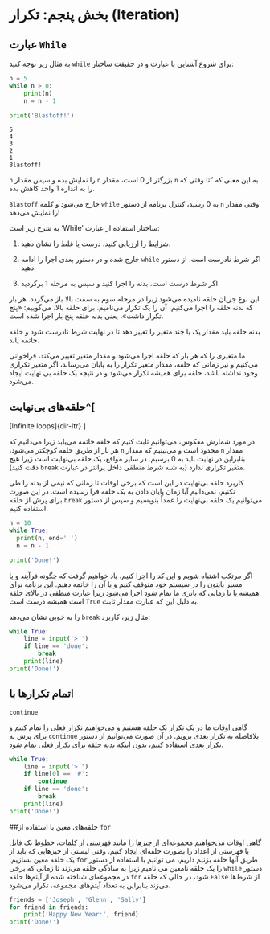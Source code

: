 # بخش پنجم: تکرار ([Iteration]{dir=ltr}) {#iteration}


## عبارت [`While`]{dir=ltr}

برای شروع آشنایی با عبارت و در حقیقت ساختار 
[`while`]{dir=ltr} 
به مثال زیر توجه کنید:


```python
n = 5
while n > 0:
    print(n)
    n = n - 1

print('Blastoff!')
```
```
5
4
3
2
1
Blastoff!
```

به این معنی که "تا وقتی که 
[`n`]{dir=ltr} 
بزرگتر از 0 است، مقدار 
[`n`]{dir=ltr} 
را نمایش بده و سپس مقدار 
[`n`]{dir=ltr} 
را به اندازه 1 واحد کاهش بده.

وقتی مقدار 
[`n`]{dir=ltr} 
  به 0 رسید، کنترل برنامه از دستور 
[`while`]{dir=ltr} 
خارج می‌شود و کلمه 
[`Blastoff`]{dir=ltr} 
را نمایش می‌دهد!

ساختار استفاده از عبارت 
['While']{dir=ltr} 
به شرح زیر است:

1. شرایط را ارزیابی کنید، درست یا غلط را نشان دهید.

2. اگر شرط نادرست است، از دستور 
[`while`]{dir=ltr} 
خارج شده و در دستور بعدی اجرا را ادامه دهید.

3. اگر شرط درست است، بدنه را اجرا کنید و سپس به مرحله 1 برگردید.

این نوع جریان حلقه نامیده می‌شود زیرا در مرحله سوم به سمت بالا باز می‌گردد. 
هر بار که بدنه حلقه را اجرا می‌کنیم، آن را یک تکرار می‌نامیم. 
برای حلقه بالا، می‌گوییم: «پنج تکرار داشت»، یعنی بدنه حلقه پنج بار اجرا شده است.

بدنه حلقه باید مقدار یک یا چند متغیر را تغییر دهد تا در نهایت شرط نادرست شود و 
حلقه خاتمه یابد.

ما متغیری را که هر بار که حلقه اجرا می‌شود و مقدار متغیر تغییر می‌کند، 
فراخوانی می‌کنیم و نیز زمانی که حلقه، مقدار متغیر تکرار را به پایان می‌رساند، 
اگر متغیر تکراری وجود نداشته باشد، حلقه برای همیشه 
تکرار می‌شود و در نتیجه یک حلقه بی نهایت ایجاد می‌شود. 

## حلقه‌های بی‌نهایت^[
[Infinite loops]{dir-ltr}
]

در مورد شمارش معکوس، می‌توانیم ثابت کنیم که حلقه خاتمه می‌یابد زیرا می‌دانیم 
که مقدار 
[`n`]{dir=ltr} 
محدود است و می‌بینیم که مقدار 
[`n`]{dir=ltr} 
هر بار از طریق حلقه کوچکتر می‌شود، بنابراین در نهایت باید به 0 برسیم.
 در سایر مواقع، یک حلقه بی‌نهایت است زیرا هیچ متغیر تکراری ندارد 
 (به شبه شرط منطقی داخل پرانتز در عبارت 
 [`break`]{dir=ltr}
 دقت کنید).

کاربرد حلقه بی‌نهایت در این است که برخی اوقات تا زمانی که نیمی از بدنه را طی 
نکنیم، نمی‌دانیم آیا زمان پایان دادن به یک حلقه فرا رسیده است. 
در این صورت می‌توانیم یک حلقه بی‌نهایت را عمداً بنویسیم و سپس از دستور 
[`break`]{dir=ltr}
برای پرش از حلقه استفاده کنیم.


```python
n = 10
while True:
  print(n, end=' ')
  n = n - 1

print('Done!')
```

اگر مرتکب اشتباه شویم و این کد را اجرا کنیم، یاد خواهیم گرفت که 
چگونه فرآیند و یا مسیر پایتون را در سیستم خود متوقف کنیم و یا آن را خاتمه دهیم.
این برنامه برای همیشه یا تا زمانی که باتری ما تمام شود اجرا می‌شود زیرا 
عبارت منطقی در بالای حلقه به دلیل این که عبارت مقدار ثابت 
[`True`]{dir=ltr} 
است همیشه درست است.

مثال زیر، کاربرد 
[`break`]{dir=ltr} 
را به خوبی نشان می‌دهد:

```python
while True:
    line = input('> ')
    if line == 'done':
        break
    print(line)
print('Done!')
```

## اتمام تکرارها با 
[`continue`]{dir=ltr} 

گاهی اوقات ما در یک تکرار یک حلقه هستیم و می‌خواهیم تکرار فعلی را تمام کنیم و 
بلافاصله به تکرار بعدی برویم. در آن صورت می‌توانیم از دستور 
[`continue`]{dir=ltr} 
برای پرش به تکرار بعدی استفاده کنیم، بدون اینکه بدنه حلقه برای تکرار فعلی تمام شود.

```python
while True:
    line = input('> ')
    if line[0] == '#':
        continue
    if line == 'done':
        break
    print(line)
print('Done!')
```

##حلقه‌های معین با استفاده از 
[`for`]{dir=ltr} 

گاهی اوقات می‌خواهیم مجموعه‌ای از چیزها را مانند فهرستی از کلمات، 
خطوط یک فایل یا فهرستی از اعداد را بصورت حلقه‌ای ایجاد کنیم.
وقتی لیستی از چیزهایی که باید از طریق آنها حلقه بزنیم داریم، می توانیم 
با استفاده از دستور 
[`for`]{dir=ltr} 
یک حلقه معین بسازیم. 
دستور 
[`while`]{dir=ltr} 
را یک حلقه نامعین می نامیم زیرا به سادگی حلقه می‌زند تا زمانی که برخی از شرط‌ها 
[`False`]{dir=ltr} 
شود، در حالی که حلقه 
[`for`]{dir=ltr} 
در مجموعه‌ای شناخته شده از آیتم‌ها حلقه می‌زند بنابراین به تعداد آیتم‌های مجموعه، 
تکرار می‌شود.

```python
friends = ['Joseph', 'Glenn', 'Sally']
for friend in friends:
    print('Happy New Year:', friend)
print('Done!')
```
